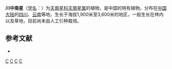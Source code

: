 {{Speciesbox 
| taxon = Arisaema wilsonii
| authority = Engl.
| subdivision_ranks =[[变种|变种]]
| subdivision =
* 川中南星 ''A. w.'' var. ''wilsonii''
* [[短柄川中南星|短柄川中南星]] ''A. w.'' var. ''forrestii''
}}

'''川中南星'''（[[学名|学名]]：{{lang|la|''Arisaema wilsonii''}}）为[[天南星科|天南星科]][[天南星属|天南星属]]的植物，是中国的特有植物。分布在[[中国大陆|中国大陆]]的[[四川|四川]]、[[云南|云南]]等地，生长于海拔1,900米至3,600米的地区，一般生长在林内以及草地，目前尚未由人工引种栽培。

== 参考文献 ==
<div class="references-small">
* {{cite web| url =http://www.bioinfo.cn/db05/KmzwSpecies.php?action=view&id=25157| title =川中南星（原变种）| work =《中国高等植物数据库全库》| publisher =中国科学院微生物研究所| author =昆明植物研究所| accessdate =2009-02-25| deadurl =yes| archiveurl =https://web.archive.org/web/20160305010958/http://www.bioinfo.cn/db05/KmzwSpecies.php?action=view&id=25157| archivedate =2016-03-05}}
</div>
{{Taxonbar|from=Q11054936}}

{{DEFAULTSORT:Arisaema wilsonii}}
[[Category:天南星属|C]]
[[Category:中國特有植物|C]]
[[Category:四川植物|C]]
[[Category:云南植物|C]]